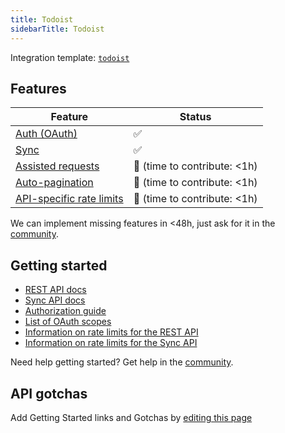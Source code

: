 ```yaml
---
title: Todoist
sidebarTitle: Todoist
---
```


Integration template: [`todoist`](https://nango.dev/providers.yaml)

## Features

| Feature                                                                          | Status                          |
| -------------------------------------------------------------------------------- | ------------------------------- |
| [Auth (OAuth)](/nango-auth)                                                      | ✅                              |
| [Sync](/nango-sync)                                                              | ✅                              |
| [Assisted requests](/nango-sync/guides/direct-requests)                          | 🚫 (time to contribute: &lt;1h) |
| [Auto-pagination](/nango-sync/configuration#auto-pagination)                     | 🚫 (time to contribute: &lt;1h) |
| [API-specific rate limits](/nango-sync/configuration#rate-limits-retry-policies) | 🚫 (time to contribute: &lt;1h) |

<Tip>We can implement missing features in &lt;48h, just ask for it in the [community](https://nango.dev/slack).</Tip>
## Getting started

-   [REST API docs](https://developer.todoist.com/rest)
-   [Sync API docs](https://developer.todoist.com/sync)
-   [Authorization guide](https://developer.todoist.com/guides/#authorization)
-   [List of OAuth scopes](https://developer.todoist.com/guides/#step-1-authorization-request)
-   [Information on rate limits for the REST API](https://developer.todoist.com/rest/v2/#request-limits)
-   [Information on rate limits for the Sync API](https://developer.todoist.com/sync/v9/#request-limits)

<Tip>Need help getting started? Get help in the [community](https://nango.dev/slack).</Tip>

## API gotchas

<Note>Add Getting Started links and Gotchas by [editing this page](https://github.com/nangohq/nango/tree/master/docs-v2/integrations/all/todoist.mdx)</Note>
